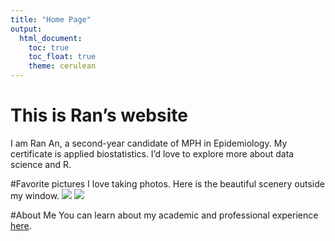 ```yaml
---
title: "Home Page"
output: 
  html_document:
    toc: true
    toc_float: true
    theme: cerulean
---
```


# This is Ran's website
I am Ran An, a second-year candidate of MPH in Epidemiology. My certificate is applied biostatistics. I'd love to explore more about data science and R.

#Favorite pictures
I love taking photos. Here is the beautiful scenery outside my window.
![](images/scenery.jpeg)
![](images/scenery2.jpeg)

#About Me
You can learn about my academic and professional experience [here](academic.html).

